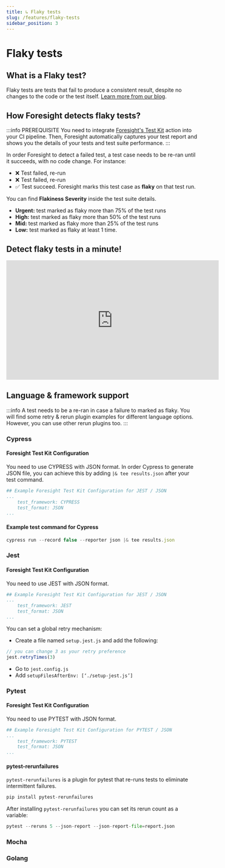 ```yaml
---
title: ↳ Flaky tests
slug: /features/flaky-tests
sidebar_position: 3
---
```

# Flaky tests 

## What is a Flaky test?
Flaky tests are tests that fail to produce a consistent result, despite no changes to the code or the test itself. [Learn more from our blog](https://www.runforesight.com/blog/5-causes-of-flaky-tests-and-how-to-mitigate-them).

## How Foresight detects flaky tests?
:::info PREREQUISITE 
You need to integrate [Foresight's Test Kit](/advanced-configuration/test-kit) action into your CI pipeline. Then, Foresight automatically captures your
test report and shows you the details of your tests and test suite performance. 
:::

In order Foresight to detect a failed test, a test case needs to be re-ran until it succeeds, with no code change. For instance:
- ❌ Test failed, re-run
- ❌ Test failed, re-run
- ✅ Test succeed. Foresight marks this test case as **flaky** on that test run. 


You can find **Flakiness Severity** inside the test suite details.
- **Urgent:** test marked as flaky more than 75% of the test runs
- **High:** test marked as flaky more than 50% of the test runs
- **Mid:** test marked as flaky more than 25% of the test runs
- **Low:** test marked as flaky at least 1 time.


## Detect flaky tests in a minute!
<iframe width="560" height="315" src="https://www.youtube.com/embed/tzpeW_NEcks" title="YouTube video player" frameborder="0" allow="accelerometer; autoplay; clipboard-write; encrypted-media; gyroscope; picture-in-picture; web-share" allowfullscreen></iframe>

## Language & framework support
:::info
A test needs to be a re-ran in case a failure to marked as flaky. You will find some retry & rerun plugin examples for different language options. However,
you can use other rerun plugins too. 
:::
### Cypress

#### Foresight Test Kit Configuration
You need to use CYPRESS with JSON format. In order Cypress to generate JSON file, you can achieve this by adding `|& tee results.json` after your test command.
```yaml 
## Example Foresight Test Kit Configuration for JEST / JSON
...
    test_framework: CYPRESS
    test_format: JSON
...
```
#### Example test command for Cypress
```javascript
cypress run --record false --reporter json |& tee results.json
```

### Jest

#### Foresight Test Kit Configuration
You need to use JEST with JSON format.

```yaml 
## Example Foresight Test Kit Configuration for JEST / JSON
...
    test_framework: JEST
    test_format: JSON
...
```

You can set a global retry mechanism:
- Create a file named `setup.jest.js` and add the following:
```javascript
// you can change 3 as your retry preference
jest.retryTimes(3)
```
- Go to `jest.config.js`
- Add `setupFilesAfterEnv: [‘./setup-jest.js’]`

### Pytest

#### Foresight Test Kit Configuration
You need to use PYTEST with JSON format.

```yaml 
## Example Foresight Test Kit Configuration for PYTEST / JSON
...
    test_framework: PYTEST
    test_format: JSON
...
```

#### pytest-rerunfailures
`pytest-rerunfailures` is a plugin for pytest that re-runs tests to eliminate intermittent failures.

```python
pip install pytest-rerunfailures
```

After installing `pytest-rerunfailures` you can set its rerun count as a variable:
```python
pytest --reruns 5 --json-report --json-report-file=report.json
```

### Mocha
### Golang
